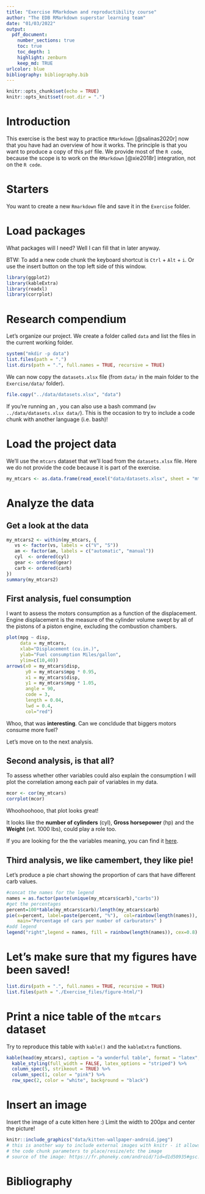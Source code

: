 ```yaml
---
title: "Exercise RMarkdown and reproductibility course"
author: "The EDB RMarkdown superstar learning team"
date: "01/03/2022"
output: 
  pdf_document:
    number_sections: true
    toc: true
    toc_depth: 1
    highlight: zenburn
    keep_md: TRUE
urlcolor: blue
bibliography: bibliography.bib
---
```


```r
knitr::opts_chunk$set(echo = TRUE)
knitr::opts_knit$set(root.dir = ".")
```

# Introduction

This exercise is the best way to practice `RMarkdown` [@salinas2020r] now that you have had an overview of how it works. The principle is that you want to produce a copy of this `pdf` file. We provide most of the `R code`, because the scope is to work on the `RMarkdown` [@xie2018r] integration, not on the `R code`. 

# Starters

You want to create a new `Rmarkdown` file and save it in the `Exercise` folder.

# Load packages

What packages will I need? Well I can fill that in later anyway.

BTW: To add a new code chunk the keyboard shortcut is `Ctrl` + `Alt` + `i`.
Or use the insert button on the top left side of this window.
```r
library(ggplot2)
library(kableExtra)
library(readxl)
library(corrplot)
```


# Research compendium

Let's organize our project. We create a folder called `data` and list the files in the current working folder.

```r
system("mkdir -p data")
list.files(path = ".")
list.dirs(path = ".", full.names = TRUE, recursive = TRUE)
```

We can now copy the `datasets.xlsx` file (from `data/` in the main folder to the `Exercise/data/` folder).

```r
file.copy("../data/datasets.xlsx", "data")
```

If you're running an \textcolor{red}{Unix system}, you can also use a bash command (`mv ../data/datasets.xlsx data/`). This is the occasion to try to include a code chunk with another language (i.e. bash)!

# Load the project data

We'll use the `mtcars` dataset that we'll load from the `datasets.xlsx` file.
Here we do not provide the code because it is part of the exercise. 

```r
my_mtcars <- as.data.frame(read_excel("data/datasets.xlsx", sheet = "mtcars"))
```


# Analyze the data

## Get a look at the data

```r
my_mtcars2 <- within(my_mtcars, {
   vs <- factor(vs, labels = c("V", "S"))
   am <- factor(am, labels = c("automatic", "manual"))
   cyl  <- ordered(cyl)
   gear <- ordered(gear)
   carb <- ordered(carb)
})
summary(my_mtcars2)
```

## First analysis, fuel consumption

I want to assess the motors consumption as a function of the displacement.
Engine displacement is the measure of the cylinder volume swept by all of the pistons of a piston engine, excluding the combustion chambers.

```r
plot(mpg ~ disp, 
     data = my_mtcars,
     xlab="Displacement (cu.in.)",
     ylab="Fuel consumption Miles/gallon", 
     ylim=c(10,40))
arrows(x0 = my_mtcars$disp, 
       y0 = my_mtcars$mpg * 0.95,
       x1 = my_mtcars$disp, 
       y1 = my_mtcars$mpg * 1.05, 
       angle = 90, 
       code = 3, 
       length = 0.04, 
       lwd = 0.4, 
       col="red")
```

Whoo, that was **interesting**. Can we concldude that biggers motors consume more fuel?

Let's move on to the next analysis.

## Second analysis, is that all?

To assess whether other variables could also explain the consumption I will plot the correlation among each pair of variables in my data.

```r
mcor <- cor(my_mtcars)
corrplot(mcor)
```

Whoohoohooo, that plot looks great!

It looks like the **number of cylinders** (cyl), **Gross horsepower** (hp) and the **Weight** (wt. 1000 lbs), could play a role too.

If you are looking for the the variables meaning, you can find it [here](https://www.rdocumentation.org/packages/datasets/versions/3.6.2/topics/mtcars).


## Third analysis, we like camembert, they like pie!

Let's produce a pie chart showing the proportion of cars that have different carb values.

```r
#concat the names for the legend
names = as.factor(paste(unique(my_mtcars$carb),"carbs"))
#get the percentages
percent=100*table(my_mtcars$carb)/length(my_mtcars$carb)
pie(x=percent, label=paste(percent, "%"),  col=rainbow(length(names)), 
    main="Percentage of cars per number of carburators" ) 
#add legend
legend("right",legend = names, fill = rainbow(length(names)), cex=0.8)
```

# Let's make sure that my figures have been saved!

```r
list.dirs(path = ".", full.names = TRUE, recursive = TRUE)
list.files(path = "./Exercise_files/figure-html/")
```


# Print a nice table of the `mtcars` dataset

Try to reproduce this table with `kable()` and the `kableExtra` functions.

```r
kable(head(my_mtcars), caption = "a wonderful table", format = "latex", booktabs = TRUE) %>%
  kable_styling(full_width = FALSE, latex_options = "striped") %>%
  column_spec(5, strikeout = TRUE) %>%
  column_spec(1, color = "pink") %>%
  row_spec(2, color = "white", background = "black")
```

# Insert an image

Insert the image of a cute kitten here :)
Limit the width to 200px and center the picture!

```r
knitr::include_graphics("data/kitten-wallpaper-android.jpeg")
# this is another way to include external images with knitr - it allows you to use 
# the code chunk parameters to place/resize/etc the image
# source of the image: https://fr.phoneky.com/android/?id=d1d50935#gsc.tab=0
```


# Bibliography


